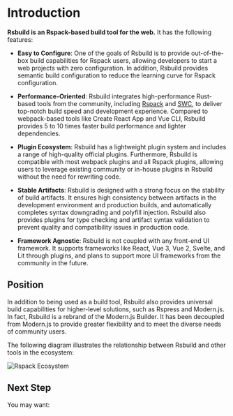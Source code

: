 # Introduction

**Rsbuild is an Rspack-based build tool for the web.** It has the following features:

- **Easy to Configure**: One of the goals of Rsbuild is to provide out-of-the-box build capabilities for Rspack users, allowing developers to start a web projects with zero configuration. In addition, Rsbuild provides semantic build configuration to reduce the learning curve for Rspack configuration.

- **Performance-Oriented**: Rsbuild integrates high-performance Rust-based tools from the community, including [Rspack](https://github.com/web-infra-dev/rspack) and [SWC](https://swc.rs/), to deliver top-notch build speed and development experience. Compared to webpack-based tools like Create React App and Vue CLI, Rsbuild provides 5 to 10 times faster build performance and lighter dependencies.

- **Plugin Ecosystem**: Rsbuild has a lightweight plugin system and includes a range of high-quality official plugins. Furthermore, Rsbuild is compatible with most webpack plugins and all Rspack plugins, allowing users to leverage existing community or in-house plugins in Rsbuild without the need for rewriting code.

- **Stable Artifacts**: Rsbuild is designed with a strong focus on the stability of build artifacts. It ensures high consistency between artifacts in the development environment and production builds, and automatically completes syntax downgrading and polyfill injection. Rsbuild also provides plugins for type checking and artifact syntax validation to prevent quality and compatibility issues in production code.

- **Framework Agnostic**: Rsbuild is not coupled with any front-end UI framework. It supports frameworks like React, Vue 3, Vue 2, Svelte, and Lit through plugins, and plans to support more UI frameworks from the community in the future.

## Position

In addition to being used as a build tool, Rsbuild also provides universal build capabilities for higher-level solutions, such as Rspress and Modern.js. In fact, Rsbuild is a rebrand of the Modern.js Builder. It has been decoupled from Modern.js to provide greater flexibility and to meet the diverse needs of community users.

The following diagram illustrates the relationship between Rsbuild and other tools in the ecosystem:

![Rspack Ecosystem](https://github.com/web-infra-dev/rsbuild/assets/7237365/1ec93ad6-b8b1-475b-963f-cba1e7d79dec)

## Next Step

You may want:


<NextSteps>
  <Step
    href="/guide/start/quick-start.html"
    title="Quick Start"
    description="Learn how to use Rsbuild"
  />
  <Step
    href="/guide/start/features.html"
    title="All Features"
    description="Learn all features of Rsbuild"
  />
  <Step
    href="/guide/basic/config.html"
    title="Config"
    description="Learn how to configure Rsbuild"
  />
</NextSteps>

